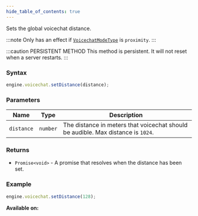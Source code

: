 ```yaml
---
hide_table_of_contents: true
---
```



Sets the global voicechat distance.

:::note
Only has an effect if [`VoicechatModeType`](/sdk/types/VoicechatModeType) is `proximity`.
:::

:::caution PERSISTENT METHOD
This method is persistent. It will not reset when a server restarts.
:::

### Syntax

```js
engine.voicechat.setDistance(distance);
```

### Parameters

| Name       | Type     | Description                                                                      |
| ---------- | -------- | -------------------------------------------------------------------------------- |
| `distance` | `number` | The distance in meters that voicechat should be audible. Max distance is `1024`. |

### Returns

- `Promise<void>` - A promise that resolves when the distance has been set.

### Example

```js
engine.voicechat.setDistance(128);
```

**Available on:** <ClientTag /> <ServerTag />
